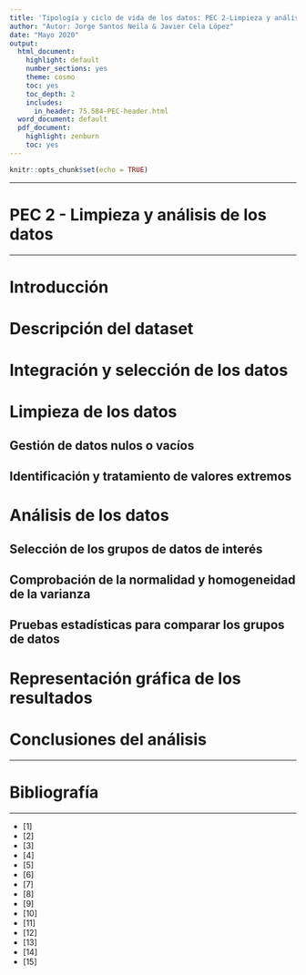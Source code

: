 ```yaml
---
title: 'Tipología y ciclo de vida de los datos: PEC 2-Limpieza y análisis de los datos'
author: "Autor: Jorge Santos Neila & Javier Cela López"
date: "Mayo 2020"
output:
  html_document:
    highlight: default
    number_sections: yes
    theme: cosmo
    toc: yes
    toc_depth: 2
    includes:
      in_header: 75.584-PEC-header.html
  word_document: default
  pdf_document:
    highlight: zenburn
    toc: yes
---
```


```r
knitr::opts_chunk$set(echo = TRUE)
```
******
# PEC 2 - Limpieza y análisis de los datos
******

# Introducción

# Descripción del dataset

# Integración y selección de los datos
# Limpieza de los datos
## Gestión de datos nulos o vacíos
## Identificación y tratamiento de valores extremos

# Análisis de los datos
## Selección de los grupos de datos de interés
## Comprobación de la normalidad y homogeneidad de la varianza
## Pruebas estadísticas para comparar los grupos de datos

# Representación gráfica de los resultados
# Conclusiones del análisis

******
# Bibliografía
******

* [1] 
* [2] 
* [3] 
* [4] 
* [5] 
* [6] 
* [7] 
* [8] 
* [9] 
* [10] 
* [11] 
* [12] 
* [13] 
* [14] 
* [15] 
